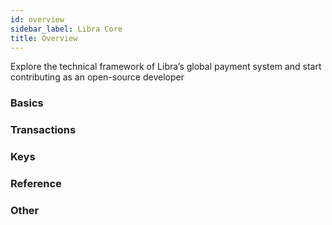 ```yaml
---
id: overview
sidebar_label: Libra Core
title: Overview
---
```


Explore the technical framework of Libra’s global payment system and start contributing as an open-source developer

### Basics

<CardsWrapper>
  <SimpleCard
    icon="img/github.svg"
    iconDark="img/github-dark.svg"
    title="Protocol Overview"
    to="/docs/core/libra-protocol"
  />
  <SimpleCard
    icon="img/github.svg"
    iconDark="img/github-dark.svg"
    title="Libra Nodes"
    to="/docs/core/nodes"
  />
  <SimpleCard
    icon="img/github.svg"
    iconDark="img/github-dark.svg"
    title="Accounts"
    to="/docs/core/accounts"
  />
  <SimpleCard
    icon="img/github.svg"
    iconDark="img/github-dark.svg"
    title="Gas"
    to="/docs/core/gas"
  />
  <SimpleCard
    icon="img/github.svg"
    iconDark="img/github-dark.svg"
    title="Events"
    to="/docs/core/events"
  />
</CardsWrapper>

### Transactions

<CardsWrapper>
  <SimpleCard
    icon="img/github.svg"
    iconDark="img/github-dark.svg"
    title="Transaction Types"
    to="/docs/core/transaction-types"
  />
  <SimpleCard
    icon="img/github.svg"
    iconDark="img/github-dark.svg"
    title="Life of a Transaction"
    to="/docs/core/life-of-a-transaction"
  />
  <SimpleCard
    icon="img/github.svg"
    iconDark="img/github-dark.svg"
    title="My First Transaction"
    to="/docs/core/my-first-transaction"
  />
</CardsWrapper>

### Keys

<CardsWrapper>
  <SimpleCard
    icon="img/github.svg"
    iconDark="img/github-dark.svg"
    title="Libra Keys"
    to="/docs/core/keys"
  />
  <SimpleCard
    icon="img/github.svg"
    iconDark="img/github-dark.svg"
    title="Manage Libra Keys"
    to="/docs/core/manage-keys"
  />
</CardsWrapper>

### Reference

<CardsWrapper>
  <SimpleCard
    icon="img/github.svg"
    iconDark="img/github-dark.svg"
    title="JSON-RPC API"
    to="https://github.com/libra/libra/blob/master/json-rpc/json-rpc-spec.md"
  />
  <SimpleCard
    icon="img/github.svg"
    iconDark="img/github-dark.svg"
    title="Python SDK"
    to="https://github.com/libra/libra-client-sdk-python"
  />
  <SimpleCard
    icon="img/github.svg"
    iconDark="img/github-dark.svg"
    title="Java SDK"
    to="https://github.com/libra/libra-client-sdk-java"
  />
  <SimpleCard
    icon="img/github.svg"
    iconDark="img/github-dark.svg"
    title="Go SDK"
    to="https://github.com/libra/libra-client-sdk-go"
  />
  <SimpleCard
    icon="img/github.svg"
    iconDark="img/github-dark.svg"
    title="CLI Reference"
    to="/docs/core/libra-cli"
  />
</CardsWrapper>

### Other

<CardsWrapper>
  <SimpleCard
    icon="img/github.svg"
    iconDark="img/github-dark.svg"
    title="Run a Local Network"
    to="https://github.com/libra/libra/blob/master/json-rpc/json-rpc-spec.md"
  />
  <SimpleCard
    icon="img/github.svg"
    iconDark="img/github-dark.svg"
    title="Query the Blockchain"
    to="/docs/core/query-the-blockchain"
  />
  <SimpleCard
    icon="img/github.svg"
    iconDark="img/github-dark.svg"
    title="Libra Clients"
    to=""
  />
</CardsWrapper>

